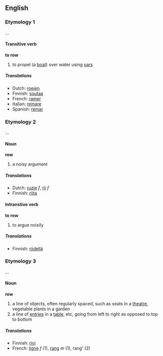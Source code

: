 ==English==
===Etymology 1===

...

====Transitive verb====
'''to row'''

# to propel (a [[boat]]) over water using [[oars]]

=====Translations=====
*Dutch: [[roeien]]
*Finnish: [[soutaa]]
*French: [[ramer]]
*Italian: [[remare]]
*Spanish: [[remar]]

===Etymology 2===

...

====Noun====
'''row'''

# a noisy argument

=====Translations=====
*Dutch: [[ruzie]] ''f'', [[rij]] ''f''
*Finnish: [[riita]]

====Intranstive verb====
'''to row'''

# to argue noisily

=====Translations=====
*Finnish: [[riidellä]]

===Etymology 3===

...

====Noun====
'''row'''

# a line of objects, often regularly spaced, such as seats in a [[theatre]], vegetable plants in a garden
# a line of [[entry|entries]] in a [[table]], etc, going from left to right as opposed to top to bottom

=====Translations=====
*Finnish: [[rivi]]
*French: [[ligne]] ''f'' (1), [[rang#French|rang]] ''m'' (1), rang' (2)